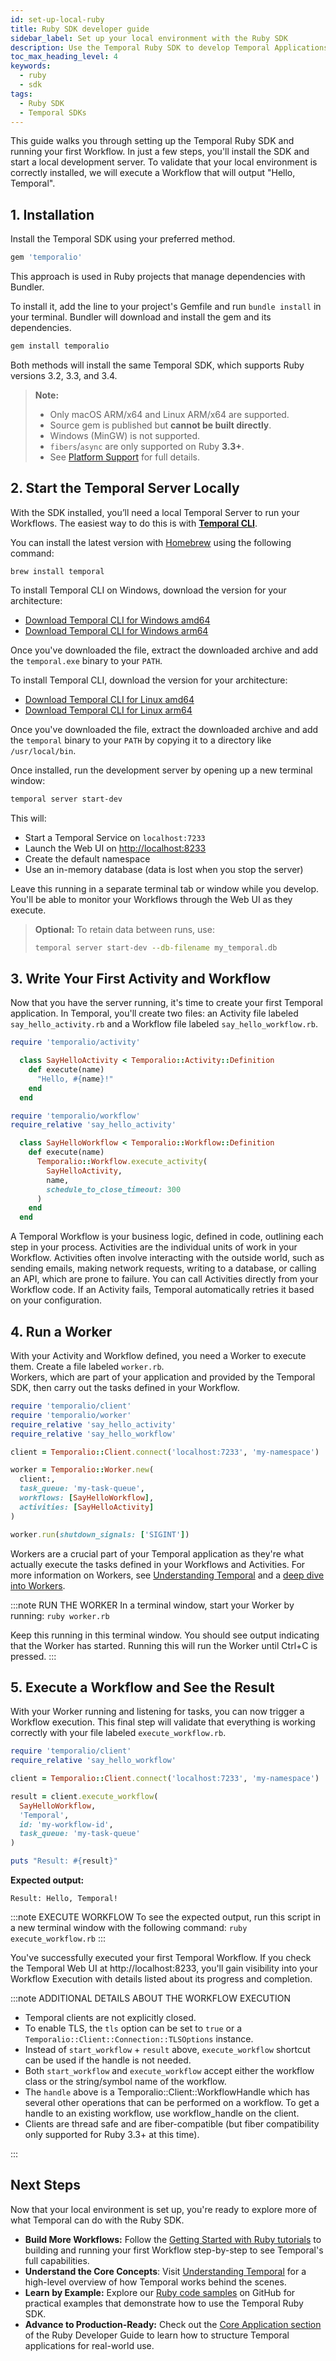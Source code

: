 ```yaml
---
id: set-up-local-ruby
title: Ruby SDK developer guide
sidebar_label: Set up your local environment with the Ruby SDK 
description: Use the Temporal Ruby SDK to develop Temporal Applications, connect to the Temporal Service, test Workflows and Activities, handle failures, send messages, and more.
toc_max_heading_level: 4
keywords:
  - ruby
  - sdk
tags:
  - Ruby SDK
  - Temporal SDKs
---
```


This guide walks you through setting up the Temporal Ruby SDK and running your first Workflow.
In just a few steps, you'll install the SDK and start a local development server.
To validate that your local environment is correctly installed, we will execute a Workflow that will output "Hello, Temporal".

## 1. Installation

Install the Temporal SDK using your preferred method.

<Tabs>
  <TabItem value="gemfile" label="Gemfile">

```ruby
gem 'temporalio'
```

This approach is used in Ruby projects that manage dependencies with Bundler.

To install it, add the line to your project's Gemfile and run `bundle install` in your terminal.
Bundler will download and install the gem and its dependencies.

</TabItem>
</Tabs>

<Tabs>
  <TabItem value="cli" label="Command Line (gem install)">

```bash
gem install temporalio
```

</TabItem>
</Tabs>

Both methods will install the same Temporal SDK, which supports Ruby versions 3.2, 3.3, and 3.4.

> **Note:**
>
> - Only macOS ARM/x64 and Linux ARM/x64 are supported.
> - Source gem is published but **cannot be built directly**.
> - Windows (MinGW) is not supported.
> - `fibers`/`async` are only supported on Ruby **3.3+**.
> - See [Platform Support](#) for full details.

## 2. Start the Temporal Server Locally

With the SDK installed, you’ll need a local Temporal Server to run your Workflows.
The easiest way to do this is with [**Temporal CLI**](https://docs.temporal.io/dev-guide/cli/).

<Tabs groupId="os" queryString>
  <TabItem value="mac" label="macOS">

You can install the latest version with [Homebrew](https://brew.sh) using the following command:

```command
brew install temporal
```

</TabItem>
  <TabItem value="win" label="Windows">

To install Temporal CLI on Windows, download the version for your architecture:

- [Download Temporal CLI for Windows amd64](https://temporal.download/cli/archive/latest?platform=windows&arch=amd64)
- [Download Temporal CLI for Windows arm64](https://temporal.download/cli/archive/latest?platform=windows&arch=arm64)

Once you've downloaded the file, extract the downloaded archive and add the `temporal.exe` binary to your `PATH`.

</TabItem>
  <TabItem value="linux" label="Linux">

To install Temporal CLI, download the version for your architecture:

- [Download Temporal CLI for Linux amd64](https://temporal.download/cli/archive/latest?platform=linux&arch=amd64)
- [Download Temporal CLI for Linux arm64](https://temporal.download/cli/archive/latest?platform=linux&arch=arm64)

Once you've downloaded the file, extract the downloaded archive and add the `temporal` binary to your `PATH` by copying it to a directory like `/usr/local/bin`.

</TabItem>
</Tabs>

Once installed, run the development server by opening up a new terminal window:

```bash
temporal server start-dev
```

This will:

- Start a Temporal Service on `localhost:7233`
- Launch the Web UI on [http://localhost:8233](http://localhost:8233)
- Create the default namespace
- Use an in-memory database (data is lost when you stop the server)

Leave this running in a separate terminal tab or window while you develop.
You'll be able to monitor your Workflows through the Web UI as they execute.

> **Optional:** To retain data between runs, use:
>
> ```bash
> temporal server start-dev --db-filename my_temporal.db
> ```

## 3. Write Your First Activity and Workflow

Now that you have the server running, it's time to create your first Temporal application.
In Temporal, you'll create two files: an Activity file labeled `say_hello_activity.rb` and a Workflow file labeled `say_hello_workflow.rb`.

<Tabs>
  <TabItem value="activity" label="Activity (say_hello_activity.rb)">

```ruby
require 'temporalio/activity'

  class SayHelloActivity < Temporalio::Activity::Definition
    def execute(name)
      "Hello, #{name}!"
    end
  end
```

</TabItem>
</Tabs>

<Tabs>
  <TabItem value="workflow" label="Workflow (say_hello_workflow.rb)">

```ruby
require 'temporalio/workflow'
require_relative 'say_hello_activity'

  class SayHelloWorkflow < Temporalio::Workflow::Definition
    def execute(name)
      Temporalio::Workflow.execute_activity(
        SayHelloActivity,
        name,
        schedule_to_close_timeout: 300
      )
    end
  end
```

</TabItem>
</Tabs>

A Temporal Workflow is your business logic, defined in code, outlining each step in your process.
Activities are the individual units of work in your Workflow.
Activities often involve interacting with the outside world, such as sending emails, making network requests, writing to a database, or calling an API, which are prone to failure.
You can call Activities directly from your Workflow code.
If an Activity fails, Temporal automatically retries it based on your configuration.

## 4. Run a Worker

With your Activity and Workflow defined, you need a Worker to execute them.
Create a file labeled `worker.rb`.\
Workers, which are part of your application and provided by the Temporal SDK, then carry out the tasks defined in your Workflow.

<Tabs>
  <TabItem value="worker" label="Worker (worker.rb)">

```ruby
require 'temporalio/client'
require 'temporalio/worker'
require_relative 'say_hello_activity'
require_relative 'say_hello_workflow'

client = Temporalio::Client.connect('localhost:7233', 'my-namespace')

worker = Temporalio::Worker.new(
  client:,
  task_queue: 'my-task-queue',
  workflows: [SayHelloWorkflow],
  activities: [SayHelloActivity]
)

worker.run(shutdown_signals: ['SIGINT'])
```

</TabItem>
</Tabs>

Workers are a crucial part of your Temporal application as they're what actually execute the tasks defined in your Workflows and Activities.
For more information on Workers, see [Understanding Temporal](/evaluate/understanding-temporal#workers) and a [deep dive into Workers](/workers).

:::note RUN THE WORKER
In a terminal window, start your Worker by running:
`ruby worker.rb`

Keep this running in this terminal window.
You should see output indicating that the Worker has started.
Running this will run the Worker until Ctrl+C is pressed.
:::

## 5. Execute a Workflow and See the Result

With your Worker running and listening for tasks, you can now trigger a Workflow execution.
This final step will validate that everything is working correctly with your file labeled `execute_workflow.rb`.

<Tabs>
  <TabItem value="execute" label="Execute Workflow (execute_workflow.rb)">

```ruby
require 'temporalio/client'
require_relative 'say_hello_workflow'

client = Temporalio::Client.connect('localhost:7233', 'my-namespace')

result = client.execute_workflow(
  SayHelloWorkflow,
  'Temporal',
  id: 'my-workflow-id',
  task_queue: 'my-task-queue'
)

puts "Result: #{result}"
```

</TabItem>
</Tabs>

**Expected output:**

```
Result: Hello, Temporal!
```

:::note EXECUTE WORKFLOW
To see the expected output, run this script in a new terminal window with the following command:
`ruby execute_workflow.rb`
:::

You've successfully executed your first Temporal Workflow.
If you check the Temporal Web UI at http://localhost:8233, you'll gain visibility into your Workflow Execution with details listed about its progress and completion.

:::note ADDITIONAL DETAILS ABOUT THE WORKFLOW EXECUTION

- Temporal clients are not explicitly closed.
- To enable TLS, the `tls` option can be set to `true` or a `Temporalio::Client::Connection::TLSOptions` instance.
- Instead of `start_workflow` + `result` above, `execute_workflow` shortcut can be used if the handle is not needed.
- Both `start_workflow` and `execute_workflow` accept either the workflow class or the string/symbol name of the workflow.
- The `handle` above is a Temporalio::Client::WorkflowHandle which has several other operations that can be performed on a workflow. To get a handle to an existing workflow, use workflow_handle on the client.
- Clients are thread safe and are fiber-compatible (but fiber compatibility only supported for Ruby 3.3+ at this time).

:::

## Next Steps

Now that your local environment is set up, you're ready to explore more of what Temporal can do with the Ruby SDK.

- **Build More Workflows:** Follow the [Getting Started with Ruby tutorials](https://learn.temporal.io/getting_started/ruby/) to building and running your first Workflow step-by-step to see Temporal's full capabilities.
- **Understand the Core Concepts**: Visit [Understanding Temporal](/understanding-temporal) for a high-level overview of how Temporal works behind the scenes.
- **Learn by Example:** Explore our [Ruby code samples](/https://github.com/temporalio/samples-ruby) on GitHub for practical examples that demonstrate how to use the Temporal Ruby SDK.
- **Advance to Production-Ready:** Check out the [Core Application section](/develop/ruby/core-application) of the Ruby Developer Guide to learn how to structure Temporal applications for real-world use.
